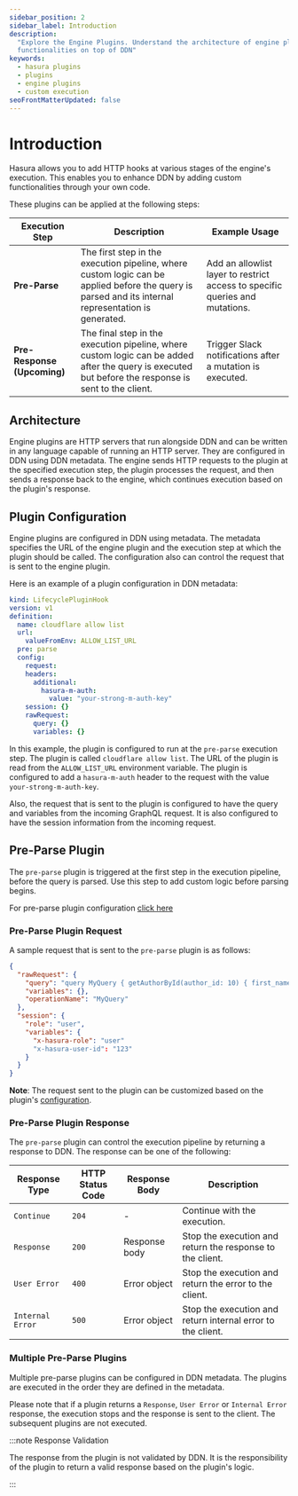 ```yaml
---
sidebar_position: 2
sidebar_label: Introduction
description:
  "Explore the Engine Plugins. Understand the architecture of engine plugins and how they can be used to add new
  functionalities on top of DDN"
keywords:
  - hasura plugins
  - plugins
  - engine plugins
  - custom execution
seoFrontMatterUpdated: false
---
```



# Introduction

Hasura allows you to add HTTP hooks at various stages of the engine's execution. This enables you to enhance DDN by
adding custom functionalities through your own code.

These plugins can be applied at the following steps:

| Execution Step              | Description                                                                                                                                          | Example Usage                                                                |
| --------------------------- | ---------------------------------------------------------------------------------------------------------------------------------------------------- | ---------------------------------------------------------------------------- |
| **Pre-Parse**               | The first step in the execution pipeline, where custom logic can be applied before the query is parsed and its internal representation is generated. | Add an allowlist layer to restrict access to specific queries and mutations. |
| **Pre-Response (Upcoming)** | The final step in the execution pipeline, where custom logic can be added after the query is executed but before the response is sent to the client. | Trigger Slack notifications after a mutation is executed.                    |

## Architecture

<Thumbnail src="/img/plugins/architecture.jpg" alt="Adminer" width="1000px" />

Engine plugins are HTTP servers that run alongside DDN and can be written in any language capable of running an HTTP
server. They are configured in DDN using DDN metadata. The engine sends HTTP requests to the plugin at the specified
execution step, the plugin processes the request, and then sends a response back to the engine, which continues
execution based on the plugin's response.

## Plugin Configuration

Engine plugins are configured in DDN using metadata. The metadata specifies the URL of the engine plugin and the
execution step at which the plugin should be called. The configuration also can control the request that is sent to the
engine plugin.

Here is an example of a plugin configuration in DDN metadata:

```yaml
kind: LifecyclePluginHook
version: v1
definition:
  name: cloudflare allow list
  url:
    valueFromEnv: ALLOW_LIST_URL
  pre: parse
  config:
    request:
    headers:
      additional:
        hasura-m-auth:
          value: "your-strong-m-auth-key"
    session: {}
    rawRequest:
      query: {}
      variables: {}
```

In this example, the plugin is configured to run at the `pre-parse` execution step. The plugin is called
`cloudflare allow list`. The URL of the plugin is read from the `ALLOW_LIST_URL` environment variable. The plugin is
configured to add a `hasura-m-auth` header to the request with the value `your-strong-m-auth-key`.

Also, the request that is sent to the plugin is configured to have the query and variables from the incoming GraphQL
request. It is also configured to have the session information from the incoming request.

## Pre-Parse Plugin

The `pre-parse` plugin is triggered at the first step in the execution pipeline, before the query is parsed. Use this
step to add custom logic before parsing begins.

For pre-parse plugin configuration
[click here](supergraph-modeling/engine-plugins.mdx#lifecyclepluginhook-lifecyclepluginhookpreparse)

### Pre-Parse Plugin Request

A sample request that is sent to the `pre-parse` plugin is as follows:

```json
{
  "rawRequest": {
    "query": "query MyQuery { getAuthorById(author_id: 10) { first_name } }",
    "variables": {},
    "operationName": "MyQuery"
  },
  "session": {
    "role": "user",
    "variables": {
      "x-hasura-role": "user"
      "x-hasura-user-id": "123"
    }
  }
}
```

**Note**: The request sent to the plugin can be customized based on the plugin's
[configuration](supergraph-modeling/engine-plugins.mdx#lifecyclepluginhook-lifecyclepluginhookconfigrequest).

### Pre-Parse Plugin Response

The `pre-parse` plugin can control the execution pipeline by returning a response to DDN. The response can be one of the
following:

| Response Type    | HTTP Status Code | Response Body | Description                                                 |
| ---------------- | ---------------- | ------------- | ----------------------------------------------------------- |
| `Continue`       | `204`            | -             | Continue with the execution.                                |
| `Response`       | `200`            | Response body | Stop the execution and return the response to the client.   |
| `User Error`     | `400`            | Error object  | Stop the execution and return the error to the client.      |
| `Internal Error` | `500`            | Error object  | Stop the execution and return internal error to the client. |

### Multiple Pre-Parse Plugins

Multiple pre-parse plugins can be configured in DDN metadata. The plugins are executed in the order they are defined in
the metadata.

Please note that if a plugin returns a `Response`, `User Error` or `Internal Error` response, the execution stops and
the response is sent to the client. The subsequent plugins are not executed.

:::note Response Validation

The response from the plugin is not validated by DDN. It is the responsibility of the plugin to return a valid response
based on the plugin's logic.

:::
